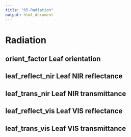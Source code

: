 ```yaml
---
title: "05-Radiation"
output: html_document
---
```


# Radiation {-}

## orient_factor          Leaf orientation  {-}

## leaf_reflect_nir      Leaf NIR reflectance  {-}

## leaf_trans_nir    Leaf NIR transmittance {-}

## leaf_reflect_vis      Leaf VIS reflectance  {-}

## leaf_trans_vis    Leaf VIS transmittance  {-}


